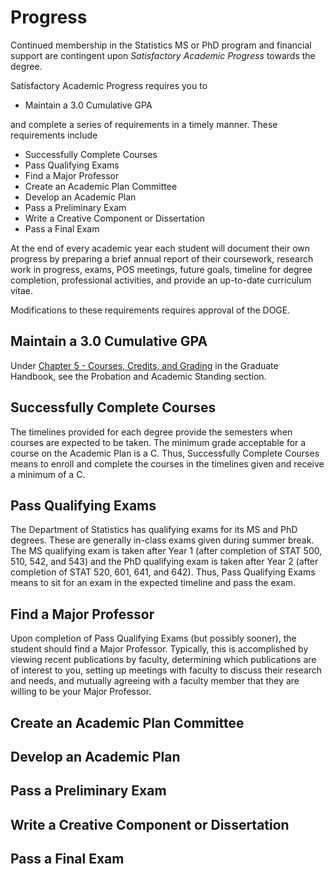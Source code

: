 # Progress

Continued membership in the Statistics MS or PhD program and financial support 
are contingent upon *Satisfactory Academic Progress* towards the degree.  

Satisfactory Academic Progress requires you to 

- Maintain a 3.0 Cumulative GPA

and complete a series of requirements in a timely manner.
These requirements include

- Successfully Complete Courses
- Pass Qualifying Exams
- Find a Major Professor
- Create an Academic Plan Committee
- Develop an Academic Plan
- Pass a Preliminary Exam
- Write a Creative Component or Dissertation
- Pass a Final Exam

At the end of every academic year each student will document their own progress 
by preparing a brief annual report of their coursework, 
research work in progress, exams, POS meetings, future goals, 
timeline for degree completion, professional activities, 
and provide an up-to-date curriculum vitae. 

Modifications to these requirements requires approval of the DOGE. 

## Maintain a 3.0 Cumulative GPA

Under [Chapter 5 - Courses, Credits, and Grading](https://www.grad-college.iastate.edu/handbook/chapter5-coursework)
in the Graduate Handbook, 
see the Probation and Academic Standing section.


## Successfully Complete Courses

The timelines provided for each degree provide the semesters when courses are
expected to be taken. 
The minimum grade acceptable for a course on the Academic Plan is a C. 
Thus, Successfully Complete Courses means to enroll and complete the courses
in the timelines given and receive a minimum of a C.


## Pass Qualifying Exams

The Department of Statistics has qualifying exams for its MS and PhD degrees. 
These are generally in-class exams given during summer break. 
The MS qualifying exam is taken after Year 1 
(after completion of STAT 500, 510, 542, and 543)
and the PhD qualifying exam is 
taken after Year 2 
(after completion of STAT 520, 601, 641, and 642).
Thus, Pass Qualifying Exams means to sit for an exam in the expected 
timeline and pass the exam. 

## Find a Major Professor

Upon completion of Pass Qualifying Exams (but possibly sooner),
the student should find a Major Professor. 
Typically, this is accomplished by viewing recent publications by faculty,
determining which publications are of interest to you, 
setting up meetings with faculty to discuss their research and needs,
and mutually agreeing with a faculty member that they are willing to be your
Major Professor. 

## Create an Academic Plan Committee



## Develop an Academic Plan
## Pass a Preliminary Exam
## Write a Creative Component or Dissertation
## Pass a Final Exam

